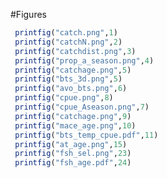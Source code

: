 #Figures

\clearpage

```r
 printfig("catch.png",1)
 printfig("catchN.png",2)
 printfig("catchdist.png",3)
 printfig("prop_a_season.png",4)
 printfig("catchage.png",5)
 printfig("bts_3d.png",5)
 printfig("avo_bts.png",6)
 printfig("cpue.png",8)
 printfig("cpue_Aseason.png",7)
 printfig("catchage.png",9)
 printfig("mace_age.png",10)
 printfig("bts_temp_cpue.pdf",11)
 printfig("at_age.png",15)
 printfig("fsh_sel.png",23)
 printfig("fsh_age.pdf",24)
``` 
